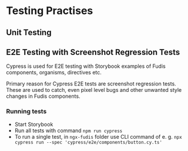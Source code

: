 
<Meta title="Documentation/Development/Testing Practises" />

# Testing Practises

## Unit Testing

## E2E Testing with Screenshot Regression Tests

Cypress is used for E2E testing with Storybook examples of Fudis components, organisms, directives etc.

Primary reason for Cypress E2E tests are screenshot regression tests. These are used to catch, even pixel level bugs and other unwanted style changes in Fudis components.

### Running tests

- Start Storybook
- Run all tests with command `npm run cypress`
- To run a single test, in `ngx-fudis` folder use CLI command of e. g. `npx cypress run --spec 'cypress/e2e/components/button.cy.ts'`
